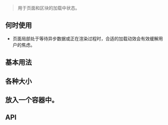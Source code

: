 
<Meta title="组件|Spin " component={Spin} />

> 用于页面和区块的加载中状态。

## 何时使用

- 页面局部处于等待异步数据或正在渲染过程时，合适的加载动效会有效缓解用户的焦虑。

## 基本用法

<Preview>
  <Story name="基本用法">
    <div className="doc-wrapper-spin">
      <Spin />
    </div>
  </Story>
</Preview>

## 各种大小

<Preview>
  <Story name="各种大小">
    <div className="doc-wrapper-spin">
      <Spin size={'small'} />
      <Spin />
      <Spin size={'large'} />
    </div>
  </Story>
</Preview>

## 放入一个容器中。

<Preview>
  <Story name="两种大小">
    <div className="doc-wrapper-spin container">
      <Spin />
    </div>
  </Story>
</Preview>

## API

<Story name="API" />

<Props of={Spin} />
